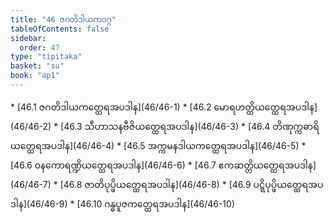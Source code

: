 ```yaml
---
title: "46 ဇဂတိဒါယကဝဂ္ဂ"
tableOfContents: false
sidebar:
  order: 47
type: "tipitaka"
basket: "su"
book: "ap1"
---
```



<DynamicBreadcrumb />



<TableOfContents book="ap1" section="46">
* [46.1 ဇဂတိဒါယကတ္ထေရအပဒါန](46/46-1)
* [46.2 မောရဟတ္ထိယတ္ထေရအပဒါန](46/46-2)
* [46.3 သီဟာသနဗီဇိယတ္ထေရအပဒါန](46/46-3)
* [46.4 တိဏုက္ကဓာရိယတ္ထေရအပဒါန](46/46-4)
* [46.5 အက္ကမနဒါယကတ္ထေရအပဒါန](46/46-5)
* [46.6 ဝနကောရဏ္ဍိယတ္ထေရအပဒါန](46/46-6)
* [46.7 ဧကဆတ္တိယတ္ထေရအပဒါန](46/46-7)
* [46.8 ဇာတိပုပ္ဖိယတ္ထေရအပဒါန](46/46-8)
* [46.9 ပဋ္ဋိပုပ္ဖိယတ္ထေရအပဒါန](46/46-9)
* [46.10 ဂန္ဓပူဇကတ္ထေရအပဒါန](46/46-10)
</TableOfContents>